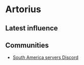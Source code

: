 # Artorius

## Latest influence


<AeternumMap name="Artorius" />

## Communities

* [South America servers Discord](https://discord.gg/newworldsa)
